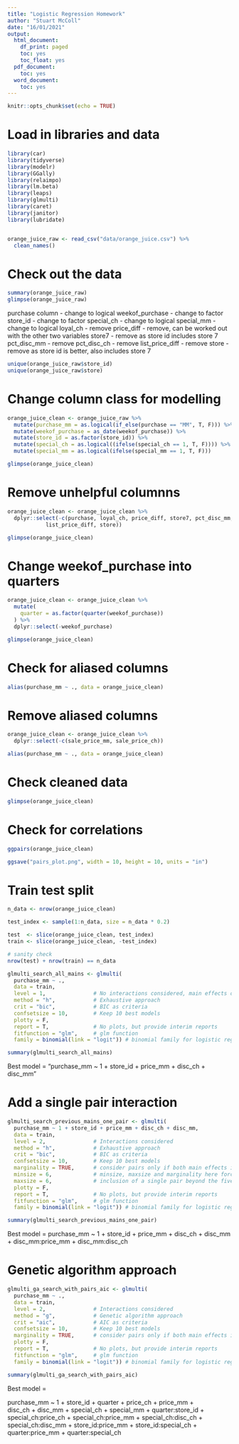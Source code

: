 ```yaml
---
title: "Logistic Regression Homework"
author: "Stuart McColl"
date: "16/01/2021"
output:
  html_document:
    df_print: paged
    toc: yes
    toc_float: yes
  pdf_document:
    toc: yes
  word_document:
    toc: yes
---
```


```r
knitr::opts_chunk$set(echo = TRUE)
```


# Load in libraries and data

```r

library(car)
library(tidyverse)
library(modelr)
library(GGally)
library(relaimpo)
library(lm.beta)
library(leaps)
library(glmulti)
library(caret)
library(janitor)
library(lubridate)


orange_juice_raw <- read_csv("data/orange_juice.csv") %>% 
  clean_names()

```

# Check out the data

```r

summary(orange_juice_raw)
glimpse(orange_juice_raw)

```

purchase column - change to logical
weekof_purchase - change to factor
store_id - change to factor
special_ch - change to logical
special_mm - change to logical
loyal_ch - remove
price_diff - remove, can be worked out with the other two variables
store7 - remove as store id includes store 7 
pct_disc_mm - remove
pct_disc_ch - remove
list_price_diff - remove
store - remove as store id is better, also includes store 7

```r

unique(orange_juice_raw$store_id)
unique(orange_juice_raw$store)


```


# Change column class for modelling

```r

orange_juice_clean <- orange_juice_raw %>% 
  mutate(purchase_mm = as.logical(if_else(purchase == "MM", T, F))) %>% 
  mutate(weekof_purchase = as_date(weekof_purchase)) %>% 
  mutate(store_id = as.factor(store_id)) %>% 
  mutate(special_ch = as.logical((ifelse(special_ch == 1, T, F)))) %>% 
  mutate(special_mm = as.logical(ifelse(special_mm == 1, T, F)))

glimpse(orange_juice_clean)


```

# Remove unhelpful columnns

```r

orange_juice_clean <- orange_juice_clean %>% 
  dplyr::select(-c(purchase, loyal_ch, price_diff, store7, pct_disc_mm, pct_disc_ch, 
            list_price_diff, store))

glimpse(orange_juice_clean)

```


# Change weekof_purchase into quarters

```r

orange_juice_clean <- orange_juice_clean %>% 
  mutate(
    quarter = as.factor(quarter(weekof_purchase))
  ) %>% 
  dplyr::select(-weekof_purchase)

glimpse(orange_juice_clean)


```


# Check for aliased columns

```r

alias(purchase_mm ~ ., data = orange_juice_clean)

```

# Remove aliased columns

```r

orange_juice_clean <- orange_juice_clean %>% 
  dplyr::select(-c(sale_price_mm, sale_price_ch))

alias(purchase_mm ~ ., data = orange_juice_clean)

```

# Check cleaned data

```r

glimpse(orange_juice_clean)

```


# Check for correlations

```r

ggpairs(orange_juice_clean)

ggsave("pairs_plot.png", width = 10, height = 10, units = "in")

```

# Train test split

```r

n_data <- nrow(orange_juice_clean)

test_index <- sample(1:n_data, size = n_data * 0.2)

test  <- slice(orange_juice_clean, test_index)
train <- slice(orange_juice_clean, -test_index)

# sanity check
nrow(test) + nrow(train) == n_data

```

```r

glmulti_search_all_mains <- glmulti(
  purchase_mm ~ ., 
  data = train,
  level = 1,               # No interactions considered, main effects only
  method = "h",            # Exhaustive approach
  crit = "bic",            # BIC as criteria
  confsetsize = 10,        # Keep 10 best models
  plotty = F, 
  report = T,              # No plots, but provide interim reports
  fitfunction = "glm",     # glm function
  family = binomial(link = "logit")) # binomial family for logistic regression

summary(glmulti_search_all_mains)

```

Best model = "purchase_mm ~ 1 + store_id + price_mm + disc_ch + disc_mm"

# Add a single pair interaction

```r

glmulti_search_previous_mains_one_pair <- glmulti(
  purchase_mm ~ 1 + store_id + price_mm + disc_ch + disc_mm, 
  data = train,
  level = 2,               # Interactions considered
  method = "h",            # Exhaustive approach
  crit = "bic",            # BIC as criteria
  confsetsize = 10,        # Keep 10 best models
  marginality = TRUE,      # consider pairs only if both main effects in model
  minsize = 6,             # minsize, maxsize and marginality here force 
  maxsize = 6,             # inclusion of a single pair beyond the five main effects
  plotty = F, 
  report = T,              # No plots, but provide interim reports
  fitfunction = "glm",     # glm function
  family = binomial(link = "logit")) # binomial family for logistic regression

summary(glmulti_search_previous_mains_one_pair)

```

Best model = purchase_mm ~ 1 + store_id + price_mm + disc_ch + disc_mm + disc_mm:price_mm + disc_mm:disc_ch

# Genetic algorithm approach

```r

glmulti_ga_search_with_pairs_aic <- glmulti(
  purchase_mm ~ .,
  data = train,
  level = 2,               # Interactions considered
  method = "g",            # Genetic algorithm approach
  crit = "aic",            # AIC as criteria
  confsetsize = 10,        # Keep 10 best models
  marginality = TRUE,      # consider pairs only if both main effects in model
  plotty = F, 
  report = T,              # No plots, but provide interim reports
  fitfunction = "glm",     # glm function
  family = binomial(link = "logit")) # binomial family for logistic regression

summary(glmulti_ga_search_with_pairs_aic)

```

Best model = 

purchase_mm ~ 1 + store_id + quarter + price_ch + price_mm +         
  disc_ch + disc_mm + special_ch + special_mm + quarter:store_id + 
  special_ch:price_ch + special_ch:price_mm + special_ch:disc_ch + 
  special_ch:disc_mm + store_id:price_mm + store_id:special_ch + 
  quarter:price_mm + quarter:special_ch  
  
  







